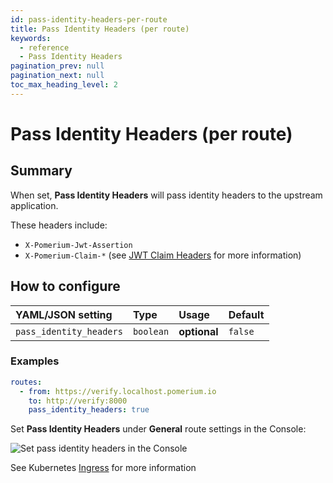 ```yaml
---
id: pass-identity-headers-per-route
title: Pass Identity Headers (per route)
keywords:
  - reference
  - Pass Identity Headers
pagination_prev: null
pagination_next: null
toc_max_heading_level: 2
---
```



# Pass Identity Headers (per route)

## Summary

When set, **Pass Identity Headers** will pass identity headers to the upstream application.

These headers include:

- `X-Pomerium-Jwt-Assertion`
- `X-Pomerium-Claim-*` (see [JWT Claim Headers](/docs/reference/jwt-claim-headers) for more information)

## How to configure

<Tabs>
<TabItem value="Core" label="Core">

| **YAML**/**JSON** setting | **Type**  | **Usage**    | **Default** |
| :------------------------ | :-------- | :----------- | :---------- |
| `pass_identity_headers`   | `boolean` | **optional** | `false`     |

### Examples

```yaml
routes:
  - from: https://verify.localhost.pomerium.io
    to: http://verify:8000
    pass_identity_headers: true
```

</TabItem>
<TabItem value="Enterprise" label="Enterprise">

Set **Pass Identity Headers** under **General** route settings in the Console:

![Set pass identity headers in the Console](../img/routes/identity-headers/pass-identity-headers.png)

</TabItem>
<TabItem value="Kubernetes" label="Kubernetes">

See Kubernetes [Ingress](/docs/deploy/k8s/ingress#annotations) for more information

</TabItem>
</Tabs>
